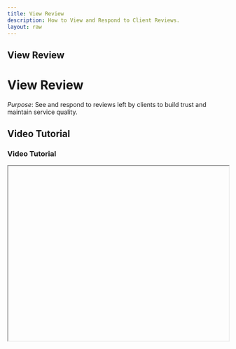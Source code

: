 ```yaml
---
title: View Review
description: How to View and Respond to Client Reviews.
layout: raw
---
```



<div className="mdx-content">

## View Review

<h1 className="text-3xl font-bold text-gray-900 mb-4">View Review</h1>  

*Purpose*: See and respond to reviews left by clients to build trust and maintain service quality.

## Video Tutorial

<h3 className="text-xl font-medium text-gray-800 mb-2">Video Tutorial</h3>

<iframe
  width="100%"
  height="400"
  title="View Review Tutorial"
  allowFullScreen
  className="rounded-lg"
/>

---

## Steps:

<h2 className="text-2xl font-semibold text-gray-800 mt-8 mb-4">Step-by-step Instructions</h2>

❶ **On the main sidebar, click on the "Review" section to navigate to the reviews page.**  
❷ **Locate the review you want to view, then click on the three-dot menu (⋮) in that review’s row.**  
❸ **From the dropdown options, select “View Review.”**  
❹ **A side panel will slide open on the right side of the screen showing the complete review details:**  
- **Appointment ID**  
- **Date Created**  
- **Star Rating**  
- **Customer Comment**  
- **Reply** (if a reply was previously submitted)  
❺ **If there is no reply submitted yet, an input field will be available to write a response.**  
❻ **Type your response in the field provided.**  
❼ **Once your reply is entered, click the “Save Changes” button at the bottom of the panel to save your response.**  
❽ **A confirmation message will appear indicating the reply has been saved successfully.**

---

**Tip for First-Time Users**:  
Responding promptly shows clients that their feedback is valued and helps improve your salon's credibility.

<div className="space-y-4 mt-6">

<div className="my-10 border-t border-gray-200" />

## More questions about this

<h3 className="text-xl font-semibold text-black mb-4 mt-10"> More questions about this?</h3>
</div>
<div className="space-y-4 mt-6">
  <details className="bg-white rounded-md p-4 border border-gray-300">
  <summary
    className="font-medium text-base text-gray-900"
    style={{
      backgroundColor: 'transparent',
      outline: 'none',
      cursor: 'pointer',
      userSelect: 'none',
      listStyle: 'none',
    }}
  >Can I edit a review after submitting a reply?</summary>
   <p className="mt-2 text-sm text-gray-700">
      No, but you can update your reply anytime by reopening the review panel and editing your response.
    </p>
  </details>

  <details className="bg-white rounded-md p-4 border border-gray-300">
  <summary
    className="font-medium text-base text-gray-900"
    style={{
      backgroundColor: 'transparent',
      outline: 'none',
      cursor: 'pointer',
      userSelect: 'none',
      listStyle: 'none',
    }}
  >Are clients notified when I reply?</summary>
    <p className="mt-2 text-sm text-gray-700">
      Yes, clients may receive a notification that you’ve responded to their review.
    </p>
  </details>
</div>
</div>

---

<div className="space-y-4 mt-6">

<div className="my-10 border-t border-gray-200" />

<div className="mdx-content mt-10">

Was this article helpful?

<div style={{ display: 'flex', gap: '1rem' }}>
  <button style={{ padding: '0.5rem', borderRadius: '9999px', backgroundColor: '#f0f0f0' }}>
    <FaThumbsUp/>
  </button>
  <button style={{ padding: '0.5rem', borderRadius: '9999px', backgroundColor: '#f0f0f0' }}>
    <FaThumbsDown/>
  </button>
</div>
</div>

---
</div>
